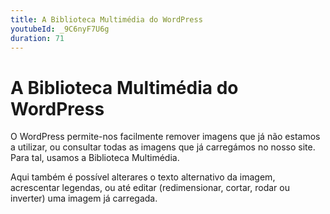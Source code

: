 ```yaml
---
title: A Biblioteca Multimédia do WordPress
youtubeId: _9C6nyF7U6g
duration: 71
---
```


# A Biblioteca Multimédia do WordPress

O WordPress permite-nos facilmente remover imagens que já não estamos a utilizar, ou consultar todas as imagens que já carregámos no nosso site. Para tal, usamos a Biblioteca Multimédia.

Aqui também é possível alterares o texto alternativo da imagem, acrescentar legendas, ou até editar (redimensionar, cortar, rodar ou inverter) uma imagem já carregada.
